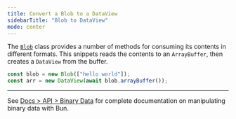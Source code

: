 ```yaml
---
title: Convert a Blob to a DataView
sidebarTitle: "Blob to DataView"
mode: center
---
```


The [`Blob`](https://developer.mozilla.org/en-US/docs/Web/API/Blob) class provides a number of methods for consuming its contents in different formats. This snippets reads the contents to an `ArrayBuffer`, then creates a `DataView` from the buffer.

```ts
const blob = new Blob(["hello world"]);
const arr = new DataView(await blob.arrayBuffer());
```

---

See [Docs > API > Binary Data](https://bun.com/docs/api/binary-data#conversion) for complete documentation on manipulating binary data with Bun.
